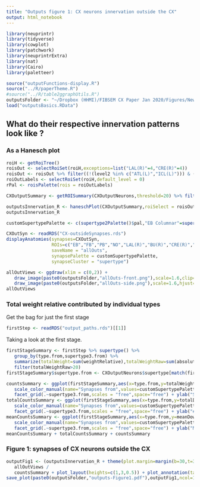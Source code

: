 ```yaml
---
title: "Outputs figure 1: CX neurons innervation outside the CX"
output: html_notebook
---
```


```r
library(neuprintr)
library(tidyverse)
library(cowplot)
library(patchwork)
library(neuprintrExtra)
library(nat)
library(Cairo)
library(paletteer)
```

```r
source("outputFunctions-display.R")
source("../R/paperTheme.R")
#source("../R/table2ggraphUtils.R")
outputsFolder <- "~/Dropbox (HHMI)/FIBSEM CX Paper Jan 2020/Figures/NewOutputs/figure1-CXOutputs/"
load("outputsBasics.RData")
```


## What do their respective innervation patterns look like ?
### As a Hanesch plot
```r
roiH <- getRoiTree()
roisOut <- selectRoiSet(roiH,exceptions=list("LAL(R)"=4,"CRE(R)"=4))
roisOut <- roisOut %>% filter((!(level2 %in% c("ATL(L)","ICL(L)"))) & (!level1 %in% "CX")) 
roiOutLabels <- selectRoiSet(roiH,default_level = 0)
rPal <- roisPalette(rois = roiOutLabels)
```

```r
CXOutputSummary <- getROISummary(CXOutputNeurons,threshold=20) %>% filter(downstream>20)
```

```r
outputsInnervation_R <- haneschPlot(CXOutputSummary,roiSelect = roisOut,grouping = "supertype3",roiLabel = roiOutLabels,flip=T,interactive=TRUE,theme = theme_paper_grid(),showCount = T)
outputsInnervation_R
```

```r
customSupertypePalette <- c(supertype2Palette()$pal,"EB Columnar"=supertype2Palette()$pal["EPG"])
```

```r
CXOutSyn <- readRDS("CX-outsideSynapses.rds")
displayAnatomies(synapses=CXOutSyn,
                 ROIs=c("EB","FB","PB","NO","LAL(R)","BU(R)","CRE(R)","SMP(R)","WED(R)","SLP(R)","SIP(R)","SPS(R)","IPS(R)"),
                 saveName = "allOuts",
                 synapsePalette = customSupertypePalette,
                 synapseCluster = "supertype")
```

```r
allOutViews <- ggdraw(xlim = c(0,2)) + 
   draw_image(paste0(outputsFolder,"allOuts-front.png"),scale=1.6,clip="on") + 
   draw_image(paste0(outputsFolder,"allOuts-side.png"),scale=1.6,hjust=-0.9,clip="on") + theme_paper_map()
allOutViews
```


### Total weight relative contributed by individual types

Get the bag for just the first stage
```r
firstStep <- readRDS("output_paths.rds")[[1]]
```

Taking a look at the first stage.
```r
firstStageSummary <- firstStep %>% supertype() %>% 
   group_by(type.from,supertype3.from) %>% 
   summarize(totalWeight=sum(weightRelative),totalWeightRaw=sum(absoluteWeight),totalDown=sum(totalPreROIweight*n_from),meanDown=sum(totalPreROIweight)) %>% 
   filter(totalWeightRaw>20)
firstStageSummary$supertype.from <- CXOutputNeurons$supertype[match(firstStageSummary$type.from,CXOutputNeurons$type)]
```

```r
countsSummary <- ggplot(firstStageSummary,aes(x=type.from,y=totalWeightRaw,color=supertype.from)) + geom_point() + 
   scale_color_manual(name="Synapses from",values=customSupertypePalette) + theme_paper_grid() + 
   facet_grid(.~supertype3.from,scales = "free",space="free") + ylab("Significant # downstream synapses") + xlab("CX type") + theme(strip.text.x=element_blank(),axis.text.x = element_text(angle=90,hjust = 1,vjust=0.5)) + scale_y_log10()
totalCountsSummary <- ggplot(firstStageSummary,aes(x=type.from,y=totalDown,color=supertype.from)) + geom_point() + 
   scale_color_manual(name="Synapses from",values=customSupertypePalette) + theme_paper_grid() + 
   facet_grid(.~supertype3.from,scales = "free",space="free") + ylab("# downstream synapses") + xlab("CX type") + theme(strip.text.x=element_blank(),axis.text.x = element_text(angle=90,hjust = 1,vjust=0.5)) + scale_y_log10()
meanCountsSummary <- ggplot(firstStageSummary,aes(x=type.from,y=meanDown,color=supertype.from)) + geom_point() + 
   scale_color_manual(name="Synapses from",values=customSupertypePalette) + theme_paper_grid() + 
   facet_grid(.~supertype3.from,scales = "free",space="free") + ylab("Mean # downstream synapses") + xlab("CX type") + theme(strip.text.x=element_blank(),axis.text.x = element_text(angle=90,hjust = 1,vjust=0.5)) + scale_y_log10()
meanCountsSummary + totalCountsSummary + countsSummary
```


### Figure 1: synapses of CX neurons outside the CX
```r
outputFig1 <- (outputsInnervation_R + theme(plot.margin=margin(b=30,t=30),strip.text.x=element_text(angle=90)))/ 
   allOutViews / 
   countsSummary + plot_layout(heights=c(1,3,0.5)) + plot_annotation(tag_levels = "A",title = "Figure 1 - Outputs: CX neurons downstream synapses outside the CX")
save_plot(paste0(outputsFolder,"outputs-Figure1.pdf"),outputFig1,ncol=1,nrow=4,base_width = 8.5,base_height = 11/4,device=cairo_pdf)
```